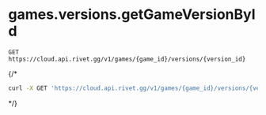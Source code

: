# games.versions.getGameVersionById
```
GET https://cloud.api.rivet.gg/v1/games/{game_id}/versions/{version_id}
```


{/*<RequestExample>
```bash curl
curl -X GET 'https://cloud.api.rivet.gg/v1/games/{game_id}/versions/{version_id}'
```
</RequestExample>*/}
